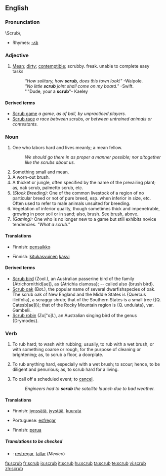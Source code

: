 ==English==

===Pronunciation===
\Scrub\,
*Rhymes: [[Rhymes:English:-ʌb|-ʌb]]

===Adjective===
{{en-adj}}

# [[Mean]]; [[dirty]]; [[contemptible]]; scrubby. freak. unable to complete easy tasks
#:''"How solitary, how '''scrub,''' does this town look!"''  -Walpole.
#:''"No little '''scrub''' joint shall come on my board."''  -Swift.
#:''"Dude, your a '''scrub'''"- Kaeley

====Derived terms====
*[[Scrub game]] ''a game, as of ball, by unpracticed players.''
*[[Scrub race]] ''a race between scrubs, or between untrained animals or contestants.''

===Noun===
{{en-noun}}

# One who labors hard and lives meanly; a mean fellow.
#:''We should go there in as proper a manner possible; nor altogether like the scrubs about us.''
# Something small and mean.
# A worn-out brush.
# A thicket or jungle, often specified by the name of the prevailing plant; as, oak scrub, palmetto scrub, etc.
# ''(Stock Breeding):'' One of the common livestock of a region of no particular breed or not of pure breed, esp. when inferior in size, etc.  Often used to refer to male animals unsuited for breeding. {{US}}
# Vegetation of inferior quality, though sometimes thick and impenetrable,  growing in poor soil or in sand; also, brush. See [[brush]], above.
# ''(Gaming):'' One who is no longer new to a game but still exhibits novice tendencies. ''"What a scrub."''

====Translations====
{{trans-top|One who labors hard and lives meanly; a mean fellow}}
{{trans-mid}}
{{trans-bottom}}

{{trans-top|Something small and mean}}
{{trans-mid}}
{{trans-bottom}}

{{trans-top|A worn-out brush}}
{{trans-mid}}
{{trans-bottom}}

{{trans-top|A thicket or jungle}}
*Finnish: [[pensaikko]]
{{trans-mid}}
{{trans-bottom}}

{{trans-top|One of the common livestock of a region of no particular breed or not of pure breed}}
{{trans-mid}}
{{trans-bottom}}

{{trans-top|Vegetation of inferior quality}}
*Finnish: [[kitukasvuinen]] [[kasvi]]
{{trans-mid}}
{{trans-bottom}}

====Derived terms====
*[[Scrub bird]] (Zool.), an Australian passerine bird of the family {Atrichornithid[ae]}, as {Atrichia clamosa}; -- called also {brush bird}.
*[[Scrub oak]] (Bot.), the popular name of several dwarfishspecies of oak. The scrub oak of New England and the Middle States is {Quercus ilicifolia}, a scraggy shrub; that of the Southern States is a small tree ({Q. Catesb[ae]i}); that of the Rocky Mountain region is {Q. undulata}, var. Gambelii.
*[[Scrub robin]] (Zo["o]l.), an Australian singing bird of the  genus {Drymodes}.

===Verb===
{{en-verb|scrub|b|ing}}

# {{transitive}} To rub hard; to wash with rubbing; usually, to rub with a wet brush, or with something coarse or rough, for the purpose of cleaning or brightening; as, to scrub a floor, a doorplate.
# {{intransitive}} To rub anything hard, especially with a wet brush; to scour; hence, to be diligent and penurious; as, to scrub hard for a living.
# {{transitive}} To call off a scheduled event; to [[cancel]].
#: ''Engineers had to '''scrub''' the satellite launch due to bad weather.''

====Translations====
{{trans-top|To rub hard}}
*Finnish: [[jynssätä]], [[jyystää]], [[kuurata]]
{{trans-mid}}
*Portuguese: [[esfregar]]
{{trans-bottom}}

{{trans-top|To rub anything hard}}
{{trans-mid}}
{{trans-bottom}}

{{trans-top|To call off a scheduled event; to cancel}}
*Finnish: [[perua]]
{{trans-mid}}
{{trans-bottom}}

=====Translations to be checked=====
{{checktrans}}
{{top}}
*{{ttbc|Spanish}}: [[restregar]], [[tallar]] (''Mexico'')
{{mid}}
{{bottom}}

[[fa:scrub]]
[[fr:scrub]]
[[io:scrub]]
[[it:scrub]]
[[hu:scrub]]
[[ta:scrub]]
[[te:scrub]]
[[vi:scrub]]
[[zh:scrub]]